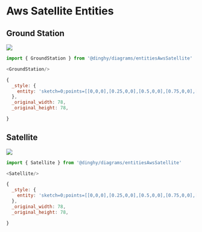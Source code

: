 
# Aws Satellite Entities


## Ground Station

<Tabs>
  <TabItem value="Preview">

![](./ground-station.png#drawio)

  </TabItem>
  <TabItem value="Usage">
    
```js
import { GroundStation } from '@dinghy/diagrams/entitiesAwsSatellite'

<GroundStation/>
```

  </TabItem>
  <TabItem value="Definition">
    
```js
{
  _style: {
    entity: 'sketch=0;points=[[0,0,0],[0.25,0,0],[0.5,0,0],[0.75,0,0],[1,0,0],[0,1,0],[0.25,1,0],[0.5,1,0],[0.75,1,0],[1,1,0],[0,0.25,0],[0,0.5,0],[0,0.75,0],[1,0.25,0],[1,0.5,0],[1,0.75,0]];outlineConnect=0;fontColor=#232F3E;fillColor=#C925D1;strokeColor=#ffffff;dashed=0;verticalLabelPosition=bottom;verticalAlign=top;align=center;html=1;fontSize=12;fontStyle=0;aspect=fixed;shape=mxgraph.aws4.resourceIcon;resIcon=mxgraph.aws4.ground_station;',
  },
  _original_width: 78,
  _original_height: 78,

}
```

  </TabItem>
</Tabs>


## Satellite

<Tabs>
  <TabItem value="Preview">

![](./satellite.png#drawio)

  </TabItem>
  <TabItem value="Usage">
    
```js
import { Satellite } from '@dinghy/diagrams/entitiesAwsSatellite'

<Satellite/>
```

  </TabItem>
  <TabItem value="Definition">
    
```js
{
  _style: {
    entity: 'sketch=0;points=[[0,0,0],[0.25,0,0],[0.5,0,0],[0.75,0,0],[1,0,0],[0,1,0],[0.25,1,0],[0.5,1,0],[0.75,1,0],[1,1,0],[0,0.25,0],[0,0.5,0],[0,0.75,0],[1,0.25,0],[1,0.5,0],[1,0.75,0]];outlineConnect=0;fontColor=#232F3E;fillColor=#C925D1;strokeColor=#ffffff;dashed=0;verticalLabelPosition=bottom;verticalAlign=top;align=center;html=1;fontSize=12;fontStyle=0;aspect=fixed;shape=mxgraph.aws4.resourceIcon;resIcon=mxgraph.aws4.satellite;',
  },
  _original_width: 78,
  _original_height: 78,

}
```

  </TabItem>
</Tabs>

